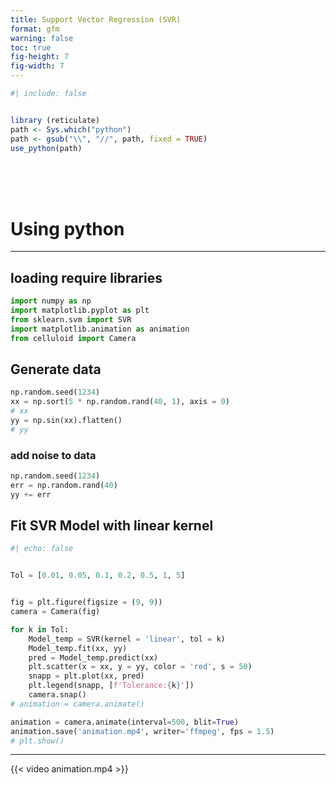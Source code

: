```yaml
---
title: Support Vector Regression (SVR)
format: gfm
warning: false 
toc: true 
fig-height: 7
fig-width: 7
---
```




```r
#| include: false 


library (reticulate)
path <- Sys.which("python")
path <- gsub("\\", "//", path, fixed = TRUE)
use_python(path)


```


<br><br><br> 

# Using python 

***


## loading require libraries 

```python
import numpy as np 
import matplotlib.pyplot as plt 
from sklearn.svm import SVR 
import matplotlib.animation as animation  
from celluloid import Camera
```


## Generate data 

```python
np.random.seed(1234)
xx = np.sort(5 * np.random.rand(40, 1), axis = 0)
# xx
yy = np.sin(xx).flatten()
# yy
```



### add noise to data 

```python
np.random.seed(1234)
err = np.random.rand(40)
yy += err 
```


## Fit SVR Model with linear kernel 

```python
#| echo: false 


Tol = [0.01, 0.05, 0.1, 0.2, 0.5, 1, 5]


fig = plt.figure(figsize = (9, 9))
camera = Camera(fig)

for k in Tol: 
    Model_temp = SVR(kernel = 'linear', tol = k)
    Model_temp.fit(xx, yy)
    pred = Model_temp.predict(xx) 
    plt.scatter(x = xx, y = yy, color = 'red', s = 50)
    snapp = plt.plot(xx, pred)
    plt.legend(snapp, [f'Tolerance:{k}'])
    camera.snap() 
# animation = camera.animate()

animation = camera.animate(interval=500, blit=True)  
animation.save('animation.mp4', writer='ffmpeg', fps = 1.5)  
# plt.show()

```


***



{{< video animation.mp4 >}}